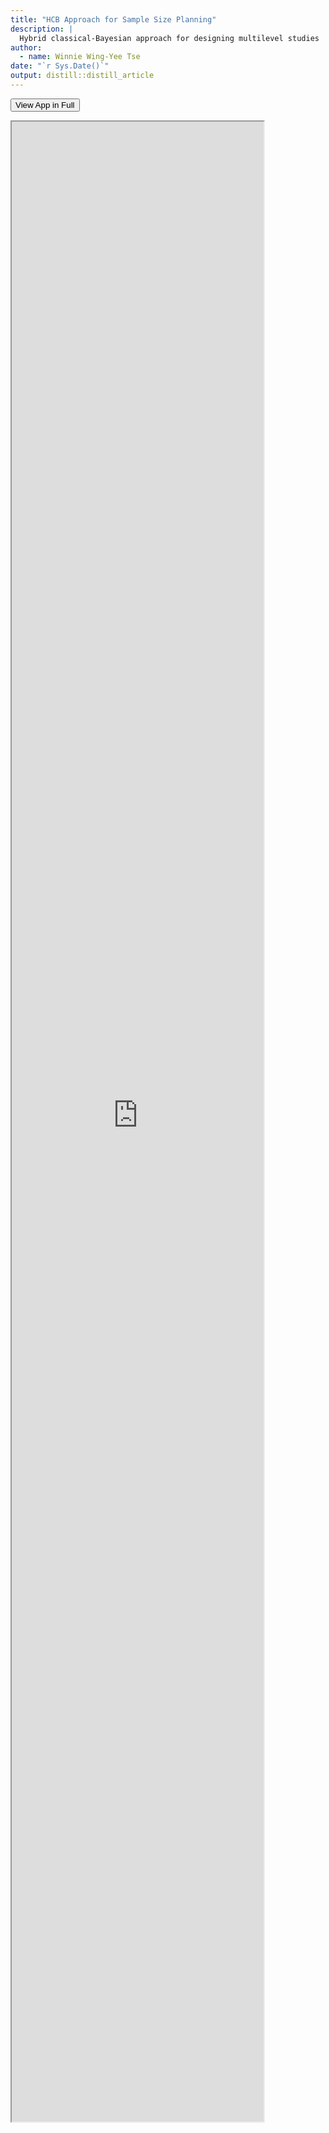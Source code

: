 ```yaml
---
title: "HCB Approach for Sample Size Planning"
description: |
  Hybrid classical-Bayesian approach for designing multilevel studies
author:
  - name: Winnie Wing-Yee Tse
date: "`r Sys.Date()`"
output: distill::distill_article
---
```


<a href="https://winnie-wy-tse.shinyapps.io/hcb_shiny/"><button type="button">View App in Full</button></a>

<iframe src="https://winnie-wy-tse.shinyapps.io/hcb_shiny/"></iframe>

<!-- CSS custom style -->
<style>
  d-article {
    text-align: center;
    display: block;
    }
  
  iframe {
    width: 80%!important;
    height: 80vh!important; 
  }
  
  iframe:focus {
    outline: none;
  }

  iframe[seamless] {
    display: block;
  }
</style>
